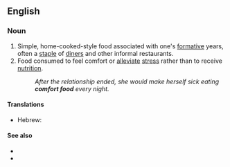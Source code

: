 ==English==
{{wikipedia}}

===Noun===
{{en-noun|~}}

# Simple, home-cooked-style food associated with one's [[formative]] years, often a [[staple]] of [[diner]]s and other informal restaurants.
# Food consumed to feel comfort or [[alleviate]] [[stress]] rather than to receive [[nutrition]].
#: ''After the relationship ended, she would make herself sick eating '''comfort food''' every night.''

====Translations====
{{trans-top|simple, home-cooked-style food associated with one's [[formative]] years}}
{{trans-mid}}
{{trans-bottom}}

{{trans-top|food consumed to feel comfort}}
* Hebrew: {{t|he|אוכל מנחם|m|tr=okhél m'nakhém|alt=אוכל מנחם \ אֹכֶל מְנַחֵם}}
{{trans-mid}}
{{trans-bottom}}

====See also====
* {{l|en|meat and potatoes}}
* {{l|en|soul food}}